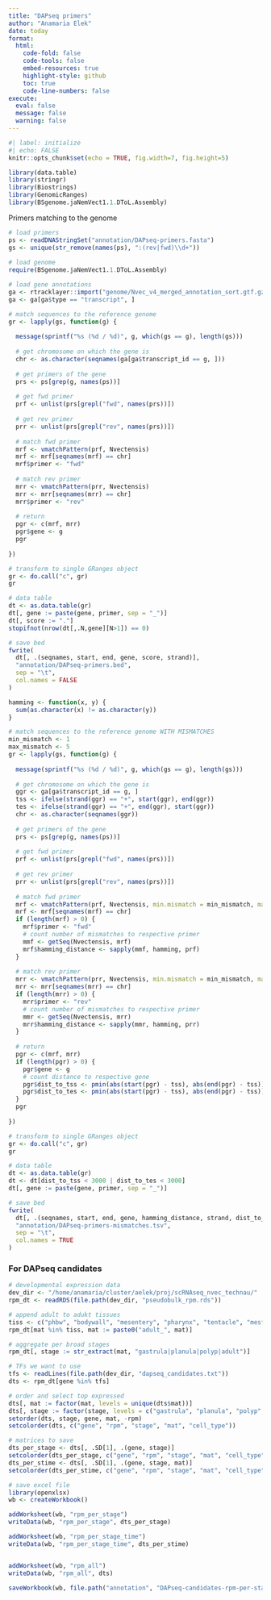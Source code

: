```yaml
---
title: "DAPseq primers"
author: "Anamaria Elek"
date: today
format: 
  html:
    code-fold: false
    code-tools: false
    embed-resources: true
    highlight-style: github
    toc: true 
    code-line-numbers: false 
execute:
  eval: false
  message: false
  warning: false
---
```


```r
#| label: initialize
#| echo: FALSE
knitr::opts_chunk$set(echo = TRUE, fig.width=7, fig.height=5) 
```

```r
library(data.table)
library(stringr)
library(Biostrings)
library(GenomicRanges)
library(BSgenome.jaNemVect1.1.DToL.Assembly)
```

Primers matching to the genome

```r
# load primers
ps <- readDNAStringSet("annotation/DAPseq-primers.fasta")
gs <- unique(str_remove(names(ps), ":(rev|fwd)\\d+"))
  
# load genome
require(BSgenome.jaNemVect1.1.DToL.Assembly)

# load gene annotations
ga <- rtracklayer::import("genome/Nvec_v4_merged_annotation_sort.gtf.gz")
ga <- ga[ga$type == "transcript", ]

# match sequences to the reference genome
gr <- lapply(gs, function(g) {
  
  message(sprintf("%s (%d / %d)", g, which(gs == g), length(gs)))
  
  # get chromosome on which the gene is
  chr <- as.character(seqnames(ga[ga$transcript_id == g, ]))
  
  # get primers of the gene
  prs <- ps[grep(g, names(ps))]
  
  # get fwd primer
  prf <- unlist(prs[grepl("fwd", names(prs))])
  
  # get rev primer
  prr <- unlist(prs[grepl("rev", names(prs))])
  
  # match fwd primer
  mrf <- vmatchPattern(prf, Nvectensis)
  mrf <- mrf[seqnames(mrf) == chr]
  mrf$primer <- "fwd"
  
  # match rev primer
  mrr <- vmatchPattern(prr, Nvectensis)
  mrr <- mrr[seqnames(mrr) == chr]
  mrr$primer <- "rev"
  
  # return
  pgr <- c(mrf, mrr)
  pgr$gene <- g
  pgr
  
})

# transform to single GRanges object
gr <- do.call("c", gr)
gr

# data table
dt <- as.data.table(gr)
dt[, gene := paste(gene, primer, sep = "_")]
dt[, score := "."]
stopifnot(nrow(dt[,.N,gene][N>1]) == 0)

# save bed
fwrite(
  dt[, .(seqnames, start, end, gene, score, strand)],
  "annotation/DAPseq-primers.bed",
  sep = "\t",
  col.names = FALSE
)

hamming <- function(x, y) {
  sum(as.character(x) != as.character(y))
}

# match sequences to the reference genome WITH MISMATCHES
min_mismatch <- 1
max_mismatch <- 5
gr <- lapply(gs, function(g) {
  
  message(sprintf("%s (%d / %d)", g, which(gs == g), length(gs)))
  
  # get chromosome on which the gene is
  ggr <- ga[ga$transcript_id == g, ]
  tss <- ifelse(strand(ggr) == "+", start(ggr), end(ggr))
  tes <- ifelse(strand(ggr) == "+", end(ggr), start(ggr))
  chr <- as.character(seqnames(ggr))
  
  # get primers of the gene
  prs <- ps[grep(g, names(ps))]
  
  # get fwd primer
  prf <- unlist(prs[grepl("fwd", names(prs))])
  
  # get rev primer
  prr <- unlist(prs[grepl("rev", names(prs))])
  
  # match fwd primer
  mrf <- vmatchPattern(prf, Nvectensis, min.mismatch = min_mismatch, max.mismatch = max_mismatch)
  mrf <- mrf[seqnames(mrf) == chr]
  if (length(mrf) > 0) {
    mrf$primer <- "fwd"
    # count number of mismatches to respective primer
    mmf <- getSeq(Nvectensis, mrf)
    mrf$hamming_distance <- sapply(mmf, hamming, prf)
  }
  
  # match rev primer
  mrr <- vmatchPattern(prr, Nvectensis, min.mismatch = min_mismatch, max.mismatch = max_mismatch)
  mrr <- mrr[seqnames(mrr) == chr]
  if (length(mrr) > 0) {
    mrr$primer <- "rev"
    # count number of mismatches to respective primer
    mmr <- getSeq(Nvectensis, mrr)
    mrr$hamming_distance <- sapply(mmr, hamming, prr)
  }
  
  # return
  pgr <- c(mrf, mrr)
  if (length(pgr) > 0) {
    pgr$gene <- g
    # count distance to respective gene
    pgr$dist_to_tss <- pmin(abs(start(pgr) - tss), abs(end(pgr) - tss))
    pgr$dist_to_tes <- pmin(abs(start(pgr) - tss), abs(end(pgr) - tss))
  }
  pgr
  
})

# transform to single GRanges object
gr <- do.call("c", gr)
gr

# data table
dt <- as.data.table(gr)
dt <- dt[dist_to_tss < 3000 | dist_to_tes < 3000]
dt[, gene := paste(gene, primer, sep = "_")]

# save bed
fwrite(
  dt[, .(seqnames, start, end, gene, hamming_distance, strand, dist_to_tss, dist_to_tes)],
  "annotation/DAPseq-primers-mismatches.tsv",
  sep = "\t",
  col.names = TRUE
)

```


### For DAPseq candidates

```r
# developmental expression data
dev_dir <- "/home/anamaria/cluster/aelek/proj/scRNAseq_nvec_technau/"
rpm_dt <- readRDS(file.path(dev_dir, "pseudobulk_rpm.rds"))

# append adult to adukt tissues
tiss <- c("phbw", "bodywall", "mesentery", "pharynx", "tentacle", "mesf")
rpm_dt[mat %in% tiss, mat := paste0("adult_", mat)]

# aggregate per broad stages
rpm_dt[, stage := str_extract(mat, "gastrula|planula|polyp|adult")]

# TFs we want to use
tfs <- readLines(file.path(dev_dir, "dapseq_candidates.txt"))
dts <- rpm_dt[gene %in% tfs]

# order and select top expressed
dts[, mat := factor(mat, levels = unique(dts$mat))]
dts[, stage := factor(stage, levels = c("gastrula", "planula", "polyp", "adult"))]
setorder(dts, stage, gene, mat, -rpm)
setcolorder(dts, c("gene", "rpm", "stage", "mat", "cell_type"))

# matrices to save
dts_per_stage <- dts[, .SD[1], .(gene, stage)]
setcolorder(dts_per_stage, c("gene", "rpm", "stage", "mat", "cell_type"))
dts_per_stime <- dts[, .SD[1], .(gene, stage, mat)]
setcolorder(dts_per_stime, c("gene", "rpm", "stage", "mat", "cell_type"))

# save excel file
library(openxlsx)
wb <- createWorkbook()

addWorksheet(wb, "rpm_per_stage")
writeData(wb, "rpm_per_stage", dts_per_stage)

addWorksheet(wb, "rpm_per_stage_time")
writeData(wb, "rpm_per_stage_time", dts_per_stime)


addWorksheet(wb, "rpm_all")
writeData(wb, "rpm_all", dts)

saveWorkbook(wb, file.path("annotation", "DAPseq-candidates-rpm-per-stage.xlsx"))
```
